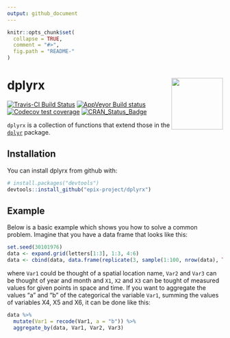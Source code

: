 ```yaml
---
output: github_document
---
```


<!-- README.md is generated from README.Rmd. Please edit that file -->

```r
knitr::opts_chunk$set(
  collapse = TRUE,
  comment = "#>",
  fig.path = "README-"
)
```

# dplyrx <img src="man/figures/logo.png" align="right" width=120/>

[![Travis-CI Build Status](https://travis-ci.org/epix-project/dplyrx.svg?branch=master)](https://travis-ci.org/epix-project/dplyrx)
[![AppVeyor Build status](https://ci.appveyor.com/api/projects/status/y8exchgxy2rugjw8/branch/master?svg=true)](https://ci.appveyor.com/project/epixproject/dplyrx/branch/master)
[![Codecov test coverage](https://img.shields.io/codecov/c/github/epix-project/dplyrx/master.svg)](https://codecov.io/github/epix-project/dplyrx?branch=master)
[![CRAN_Status_Badge](http://www.r-pkg.org/badges/version/dplyrx)](https://cran.r-project.org/package=dplyrx)


`dplyrx` is a collection of functions that extend those in the 
[`dplyr`](https://dplyr.tidyverse.org) package.

## Installation

You can install dplyrx from github with:

```r
# install.packages("devtools")
devtools::install_github("epix-project/dplyrx")
```

## Example

Below is a basic example which shows you how to solve a common problem.
Imagine that you have a data frame that looks like this:

```r
set.seed(30101976)
data <- expand.grid(letters[1:3], 1:3, 4:6)
data <- cbind(data, data.frame(replicate(3, sample(1:100, nrow(data), TRUE))))
```

where `Var1` could be thought of a spatial location name, `Var2` and `Var3` can
be thought of year and month and `X1`, `X2` and `X3` can be tought of measured
values for given points in space and time. If you want to aggregate the values
"a" and "b" of the categorical the variable `Var1`, summing the values of
variables X4, X5 and X6, it can be done like this:

```r
data %>%
  mutate(Var1 = recode(Var1, a = "b")) %>%
  aggregate_by(data, Var1, Var2, Var3)
```
